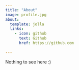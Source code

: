 ```yaml
---
title: "About"
image: profile.jpg
about:
  template: jolla
  links:
    - icon: github
      text: Github
      href: https://github.com

---
```


Nothing to see here :)
